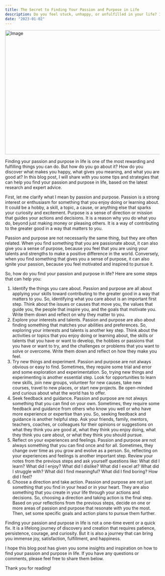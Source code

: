 ```yaml
---
title: The Secret to Finding Your Passion and Purpose in Life
description: Do you feel stuck, unhappy, or unfulfilled in your life? In this blog post, you will discover how to find your passion and purpose in life and pursue them with confidence and joy.
date: "2023-01-02"
---
```


<Image src="/blog-post-5.jpg" width="718" height="404" alt="Image" />

Finding your passion and purpose in life is one of the most rewarding and fulfilling things you can do. But how do you go about it? How do you discover what makes you happy, what gives you meaning, and what you are good at? In this blog post, I will share with you some tips and strategies that can help you find your passion and purpose in life, based on the latest research and expert advice.

First, let me clarify what I mean by passion and purpose. Passion is a strong interest or enthusiasm for something that you enjoy doing or learning about. It could be a hobby, a skill, a topic, a cause, or anything else that sparks your curiosity and excitement. Purpose is a sense of direction or mission that guides your actions and decisions. It is a reason why you do what you do, beyond just making money or pleasing others. It is a way of contributing to the greater good in a way that matters to you.

Passion and purpose are not necessarily the same thing, but they are often related. When you find something that you are passionate about, it can also give you a sense of purpose, because you feel that you are using your talents and strengths to make a positive difference in the world. Conversely, when you find something that gives you a sense of purpose, it can also ignite your passion, because you feel motivated and inspired to pursue it.

So, how do you find your passion and purpose in life? Here are some steps that can help you:

1. Identify the things you care about. Passion and purpose are all about applying your skills toward contributing to the greater good in a way that matters to you. So, identifying what you care about is an important first step. Think about the issues or causes that move you, the values that guide you, the people that inspire you, and the goals that motivate you. Write them down and reflect on why they matter to you.
2. Explore your interests and talents. Passion and purpose are also about finding something that matches your abilities and preferences. So, exploring your interests and talents is another key step. Think about the activities or topics that you enjoy doing or learning about, the skills or talents that you have or want to develop, the hobbies or passions that you have or want to try, and the challenges or problems that you want to solve or overcome. Write them down and reflect on how they make you feel.
3. Try new things and experiment. Passion and purpose are not always obvious or easy to find. Sometimes, they require some trial and error and some exploration and experimentation. So, trying new things and experimenting is another essential step. Look for opportunities to learn new skills, join new groups, volunteer for new causes, take new courses, travel to new places, or start new projects. Be open-minded and curious about what the world has to offer.
4. Seek feedback and guidance. Passion and purpose are not always something that you can find on your own. Sometimes, they require some feedback and guidance from others who know you well or who have more experience or expertise than you. So, seeking feedback and guidance is another helpful step. Ask your friends, family, mentors, teachers, coaches, or colleagues for their opinions or suggestions on what they think you are good at, what they think you enjoy doing, what they think you care about, or what they think you should pursue.
5. Reflect on your experiences and feelings. Passion and purpose are not always something that you can find once and for all. Sometimes, they change over time as you grow and evolve as a person. So, reflecting on your experiences and feelings is another important step. Review your notes from the previous steps and ask yourself questions like: What did I learn? What did I enjoy? What did I dislike? What did I excel at? What did I struggle with? What did I find meaningful? What did I find boring? How did I feel?
6. Choose a direction and take action. Passion and purpose are not just something that you find in your head or in your heart. They are also something that you create in your life through your actions and decisions. So, choosing a direction and taking action is the final step. Based on your reflections from the previous steps, decide on one or more areas of passion and purpose that resonate with you the most. Then, set some specific goals and action plans to pursue them further.

Finding your passion and purpose in life is not a one-time event or a quick fix. It is a lifelong journey of discovery and creation that requires patience, persistence, courage, and curiosity. But it is also a journey that can bring you immense joy, satisfaction, fulfillment, and happiness.

I hope this blog post has given you some insights and inspiration on how to find your passion and purpose in life. If you have any questions or comments, please feel free to share them below.

Thank you for reading! 